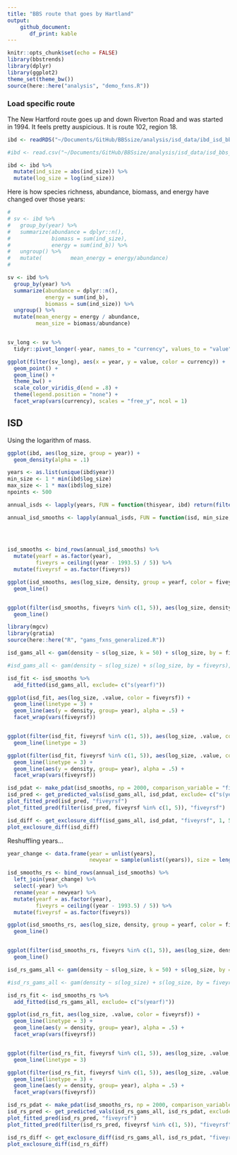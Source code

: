 ```yaml
---
title: "BBS route that goes by Hartland"
output: 
    github_document:
       df_print: kable
---
```


```r
knitr::opts_chunk$set(echo = FALSE)
library(bbstrends)
library(dplyr)
library(ggplot2)
theme_set(theme_bw())
source(here::here("analysis", "demo_fxns.R"))
```


### Load specific route

The New Hartford route goes up and down Riverton Road and was started in 1994. It feels pretty auspicious. It is route 102, region 18.

```r

ibd <- readRDS("~/Documents/GitHub/BBSsize/analysis/isd_data/ibd_isd_bbs_rtrg_102_18.Rds")

#ibd <- read.csv("~/Documents/GitHub/BBSsize/analysis/isd_data/isd_bbs_rtrg_7_4.csv")

ibd <- ibd %>%
  mutate(ind_size = abs(ind_size)) %>%
  mutate(log_size = log(ind_size))

```

Here is how species richness, abundance, biomass, and energy have changed over those years:

```r
# 
# sv <- ibd %>%
#   group_by(year) %>%
#   summarize(abundance = dplyr::n(),
#             biomass = sum(ind_size),
#             energy = sum(ind_b)) %>%
#   ungroup() %>%
#   mutate(         mean_energy = energy/abundance)
# 

sv <- ibd %>%
  group_by(year) %>%
  summarize(abundance = dplyr::n(),
            energy = sum(ind_b),
            biomass = sum(ind_size)) %>%
  ungroup() %>%
  mutate(mean_energy = energy / abundance,
         mean_size = biomass/abundance)


sv_long <- sv %>%
  tidyr::pivot_longer(-year, names_to = "currency", values_to = "value")

ggplot(filter(sv_long), aes(x = year, y = value, color = currency)) +
  geom_point() +
  geom_line() +
  theme_bw() +
  scale_color_viridis_d(end = .8) +
  theme(legend.position = "none") +
  facet_wrap(vars(currency), scales = "free_y", ncol = 1)

```

## ISD 

Using the logarithm of mass. 

```r

ggplot(ibd, aes(log_size, group = year)) +
  geom_density(alpha = .1)

years <- as.list(unique(ibd$year))
min_size <- 1 * min(ibd$log_size)
max_size <- 1 * max(ibd$log_size)
npoints <- 500

annual_isds <- lapply(years, FUN = function(thisyear, ibd) return(filter(ibd, year == thisyear)), ibd = ibd)

annual_isd_smooths <- lapply(annual_isds, FUN = function(isd, min_size, max_size, npoints) return(data.frame(year = isd$year[1],
                                                                                log_size = seq(min_size, max_size, length.out = npoints),
                                                                                density = make_kde(isd$log_size, min_size = min_size, max_size = max_size, n = npoints))), min_size = min_size, max_size = max_size, npoints = npoints)


isd_smooths <- bind_rows(annual_isd_smooths) %>%
  mutate(yearf = as.factor(year),
         fiveyrs = ceiling((year - 1993.5) / 5)) %>%
  mutate(fiveyrsf = as.factor(fiveyrs))

ggplot(isd_smooths, aes(log_size, density, group = yearf, color = fiveyrsf)) +
  geom_line()


ggplot(filter(isd_smooths, fiveyrs %in% c(1, 5)), aes(log_size, density, group = yearf, color = fiveyrsf)) +
  geom_line()
```


```r

library(mgcv)
library(gratia)
source(here::here("R", "gams_fxns_generalized.R"))

isd_gams_all <- gam(density ~ s(log_size, k = 50) + s(log_size, by = fiveyrsf, k = 20), data = isd_smooths, family = "tw")

#isd_gams_all <- gam(density ~ s(log_size) + s(log_size, by = fiveyrs), data = isd_smooths, family = "tw")

isd_fit <- isd_smooths %>% 
  add_fitted(isd_gams_all, exclude= c("s(yearf)"))

ggplot(isd_fit, aes(log_size, .value, color = fiveyrsf)) +
  geom_line(linetype = 3) +
  geom_line(aes(y = density, group= year), alpha = .5) +
  facet_wrap(vars(fiveyrsf))


ggplot(filter(isd_fit, fiveyrsf %in% c(1, 5)), aes(log_size, .value, color = fiveyrsf)) +
  geom_line(linetype = 3)

ggplot(filter(isd_fit, fiveyrsf %in% c(1, 5)), aes(log_size, .value, color = fiveyrsf)) +
  geom_line(linetype = 3) +
  geom_line(aes(y = density, group= year), alpha = .5) +
  facet_wrap(vars(fiveyrsf))

isd_pdat <- make_pdat(isd_smooths, np = 2000, comparison_variable = "fiveyrsf")
isd_pred <- get_predicted_vals(isd_gams_all, isd_pdat, exclude= c("s(yearf)"))
plot_fitted_pred(isd_pred, "fiveyrsf")
plot_fitted_pred(filter(isd_pred, fiveyrsf %in% c(1, 5)), "fiveyrsf")

isd_diff <- get_exclosure_diff(isd_gams_all, isd_pdat, "fiveyrsf", 1, 5, exclude = c("s(yearf)"))
plot_exclosure_diff(isd_diff)

```

Reshuffling years...

```r

year_change <- data.frame(year = unlist(years),
                          newyear = sample(unlist((years)), size = length(years), replace = F))

isd_smooths_rs <- bind_rows(annual_isd_smooths) %>%
  left_join(year_change) %>%
  select(-year) %>%
  rename(year = newyear) %>%
  mutate(yearf = as.factor(year),
         fiveyrs = ceiling((year - 1993.5) / 5)) %>%
  mutate(fiveyrsf = as.factor(fiveyrs))

ggplot(isd_smooths_rs, aes(log_size, density, group = yearf, color = fiveyrsf)) +
  geom_line()


ggplot(filter(isd_smooths_rs, fiveyrs %in% c(1, 5)), aes(log_size, density, group = yearf, color = fiveyrsf)) +
  geom_line()

```

```r

isd_rs_gams_all <- gam(density ~ s(log_size, k = 50) + s(log_size, by = fiveyrsf, k = 20), data = isd_smooths_rs, family = "tw")

#isd_rs_gams_all <- gam(density ~ s(log_size) + s(log_size, by = fiveyrs), data = isd_smooths_rs, family = "tw")

isd_rs_fit <- isd_smooths_rs %>% 
  add_fitted(isd_rs_gams_all, exclude= c("s(yearf)"))

ggplot(isd_rs_fit, aes(log_size, .value, color = fiveyrsf)) +
  geom_line(linetype = 3) +
  geom_line(aes(y = density, group= year), alpha = .5) +
  facet_wrap(vars(fiveyrsf))


ggplot(filter(isd_rs_fit, fiveyrsf %in% c(1, 5)), aes(log_size, .value, color = fiveyrsf)) +
  geom_line(linetype = 3)

ggplot(filter(isd_rs_fit, fiveyrsf %in% c(1, 5)), aes(log_size, .value, color = fiveyrsf)) +
  geom_line(linetype = 3) +
  geom_line(aes(y = density, group= year), alpha = .5) +
  facet_wrap(vars(fiveyrsf))

isd_rs_pdat <- make_pdat(isd_smooths_rs, np = 2000, comparison_variable = "fiveyrsf")
isd_rs_pred <- get_predicted_vals(isd_rs_gams_all, isd_rs_pdat, exclude= c("s(yearf)"))
plot_fitted_pred(isd_rs_pred, "fiveyrsf")
plot_fitted_pred(filter(isd_rs_pred, fiveyrsf %in% c(1, 5)), "fiveyrsf")

isd_rs_diff <- get_exclosure_diff(isd_rs_gams_all, isd_rs_pdat, "fiveyrsf", 1, 5, exclude = c("s(yearf)"))
plot_exclosure_diff(isd_rs_diff)

```

<!-- ### State variable change first-last -->

<!-- ```{r} -->

<!-- sv_periods <- data.frame(first5 = first5, -->
<!--                          last5 = last5) %>% -->
<!--   tidyr::pivot_longer(everything(), names_to = "period", values_to = "year") -->

<!-- sv_ends_long <- filter(sv_long, year %in% sv_periods$year) %>% -->
<!--   right_join(sv_periods)  -->
<!-- sv_ends <- filter(sv, year %in% sv_periods$year) %>% -->
<!--   right_join(sv_periods) %>% -->
<!--   mutate(period = as.factor(period)) -->


<!-- wilcox.test(abundance ~ period, data = sv_ends) -->
<!-- wilcox.test(biomass ~ period, data = sv_ends) -->
<!-- wilcox.test(mean_size ~ period, data = sv_ends) -->


<!-- t.test(abundance ~ period, data = sv_ends) -->
<!-- t.test(biomass ~ period, data = sv_ends) -->
<!-- t.test(mean_size ~ period, data = sv_ends) -->

<!-- ggplot(filter(sv_ends_long), aes(period, value, color = currency)) + -->
<!--   geom_boxplot() + -->
<!--   geom_point() + -->
<!--   facet_wrap(vars(currency), scales = "free", ncol = 4) -->



<!-- ggplot(filter(sv_ends_long, currency == "mean_size"), aes(period, value, color = currency)) + -->
<!--   geom_boxplot() + -->
<!--   geom_point() + -->
<!--   facet_wrap(vars(currency), scales = "free", ncol = 4) -->
<!-- ``` -->


<!-- ### State variable change GAMs -->

<!-- ```{r} -->


<!-- library(dplyr) -->
<!-- library(gratia) -->
<!-- library(ggplot2) -->
<!-- load_mgcv() -->

<!-- ts <- read.csv(here::here("analysis", "from_stories", "working_datasets.csv")) -->

<!-- unique_sites <- unique(ts$site_name) -->

<!-- site_dfs <- lapply(unique_sites, FUN = function(site, full_ts) return(filter(full_ts, site_name == site)), full_ts = ts) -->

<!-- source(here::here("analysis", "from_stories", "gam_fxns", "wrapper_fxns.R")) -->
<!-- source(here::here("analysis", "from_stories", "gam_fxns", "sunrise_fxns.R")) -->

<!-- ``` -->

<!-- ```{r just e portal, echo = F} -->

<!-- rats <- filter(ts, site_name == "hartland") -->

<!-- #portal_mean_perc_e <- sum(rats$energy) / sum(rats$abundance) -->
<!-- #  -->
<!-- # rats <- rats %>%  -->
<!-- #   mutate(scaled_energy = energy / portal_mean_perc_e, -->
<!-- #          mean_e = energy / abundance) -->

<!-- rats <- rats %>%  -->
<!--   mutate(mean_m = biomass / abundance) -->

<!-- rats_long <- rats %>% -->
<!--   select(year, biomass, abundance, mean_m) %>% -->
<!--   tidyr::pivot_longer(-year, names_to = "currency", values_to = "value") -->

<!-- ggplot(filter(rats_long), aes(year, value, color = currency)) + -->
<!--   geom_line() + -->
<!--   theme_bw() + -->
<!--   scale_color_viridis_d() + -->
<!--   facet_wrap(vars(currency), ncol = 1, scales = "free") -->

<!-- ``` -->


<!-- ```{r} -->
<!-- e_mod <- mod_wrapper(rats, response_variable = "biomass", identifier = "site_name", k = 5) -->
<!-- n_mod <- mod_wrapper(rats, response_variable = "abundance", identifier = "site_name", k = 5) -->
<!-- meane_mod <-  mod_wrapper(rats, response_variable = "mean_m", identifier = "site_name", k = 5) -->

<!-- e_samples <- samples_wrapper(e_mod, seed_seed = 1994) -->
<!-- n_samples <- samples_wrapper(n_mod, seed_seed = 1990) -->
<!-- meane_samples <- samples_wrapper(meane_mod, seed_seed = 1977) -->

<!-- joint_samples <- bind_rows(e_samples, n_samples, meane_samples) %>% -->
<!--   select(year, currency, mean, upper, lower) %>% -->
<!--   distinct() -->

<!-- ggplot(joint_samples, aes(year, mean, color = currency, fill = currency)) + -->
<!--   geom_line(aes(year, mean)) + -->
<!--   geom_ribbon(aes(year, ymin = lower, ymax = upper),  alpha = .25) + -->
<!--   ggtitle("Fits for energy and abundance") + -->
<!--   theme_bw() + -->
<!--   scale_color_viridis_d() + -->
<!--   scale_fill_viridis_d() + -->
<!--   facet_wrap(vars(currency), scales = "free", ncol = 1) -->

<!-- ``` -->


<!-- Calculated off the samples, we can get: -->

<!-- * the net change from beginning to end, plus a CI -->
<!-- * a timeseries of the instantaneous rate of change, which we can summarize in order to get a sense of how much backtracking is occurring over the course of the timeseries -->

<!-- ## Net change -->

<!-- ```{r shortcut to net change} -->


<!-- e_change <- net_change_wrapper(e_samples) -->
<!-- n_change <- net_change_wrapper(n_samples) -->
<!-- meane_change <- net_change_wrapper(meane_samples) -->

<!-- both_change <- bind_rows(e_change, n_change, meane_change) -->

<!-- ggplot(both_change, aes(currency, net_proportional, color = currency)) + -->
<!--   geom_boxplot() + -->
<!--   theme_bw() + -->
<!--   scale_color_viridis_d() -->

<!-- both_summary <- change_summary_wrapper(both_change) -->

<!-- both_summary -->
<!-- ``` -->

